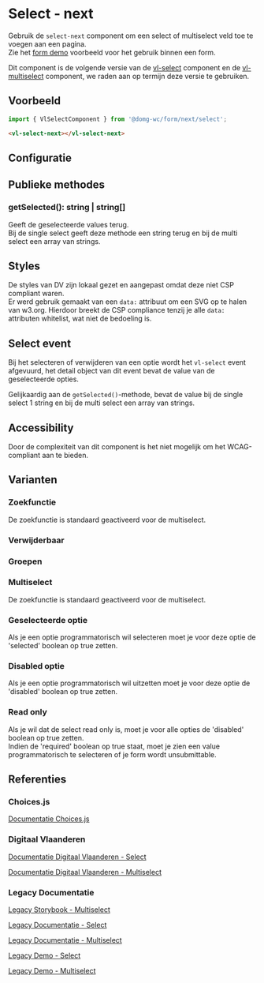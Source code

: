 
# Select - next

Gebruik de `select-next` component om een select of multiselect veld toe te voegen aan een pagina.<br/>
Zie het [form demo](/docs/applicatief-voorbeelden-form-demo--documentatie) voorbeeld voor het gebruik binnen een form.

Dit component is de volgende versie van de [vl-select](/docs/elements-select--documentatie) component en de [vl-multiselect](/docs/elements-multiselect--documentatie) component, we raden aan op termijn deze versie te gebruiken.

## Voorbeeld

```js
import { VlSelectComponent } from '@domg-wc/form/next/select';
```

```html
<vl-select-next></vl-select-next>
```

<Canvas of={VlSelectStories.SelectDefault} />

## Configuratie

<ArgTypes of={VlSelectStories.SelectDefault} />

## Publieke methodes

<FormControlPublicMethods />

### getSelected(): string | string[]

Geeft de geselecteerde values terug.<br/>
Bij de single select geeft deze methode een string terug en bij de multi select een array van strings.

## Styles

De styles van DV zijn lokaal gezet en aangepast omdat deze niet CSP compliant waren.<br/>
Er werd gebruik gemaakt van een `data:` attribuut om een SVG op te halen van w3.org.
Hierdoor breekt de CSP compliance tenzij je alle `data:` attributen whitelist, wat niet de bedoeling is.

## Select event

Bij het selecteren of verwijderen van een optie wordt het `vl-select` event afgevuurd, het detail object van dit event bevat de value van de geselecteerde opties.

Gelijkaardig aan de `getSelected()`-methode, bevat de value bij de single select 1 string en bij de multi select een array van strings.

## Accessibility

Door de complexiteit van dit component is het niet mogelijk om het WCAG-compliant aan te bieden.

## Varianten

### Zoekfunctie

De zoekfunctie is standaard geactiveerd voor de multiselect.

<Canvas of={VlSelectStories.SelectSearch} />

### Verwijderbaar

<Canvas of={VlSelectStories.SelectDeletable} />

### Groepen

<Canvas of={VlSelectStories.SelectGroups} />

### Multiselect

De zoekfunctie is standaard geactiveerd voor de multiselect.

<Canvas of={VlSelectStories.SelectMultiple} />

### Geselecteerde optie

Als je een optie programmatorisch wil selecteren moet je voor deze optie de 'selected' boolean op true zetten.

<Canvas of={VlSelectStories.SelectSelectedOption} />

### Disabled optie

Als je een optie programmatorisch wil uitzetten moet je voor deze optie de 'disabled' boolean op true zetten.

<Canvas of={VlSelectStories.SelectDisabledOption} />

### Read only

Als je wil dat de select read only is, moet je voor alle opties de 'disabled' boolean op true zetten.<br/>
Indien de 'required' boolean op true staat, moet je zien een value programmatorisch te selecteren of je form wordt unsubmittable.

<Canvas of={VlSelectStories.SelectReadOnly} />

## Referenties

### Choices.js

[Documentatie Choices.js](https://github.com/Choices-js/Choices)

### Digitaal Vlaanderen

[Documentatie Digitaal Vlaanderen - Select](https://overheid.vlaanderen.be/webuniversum/v3/documentation/forms/vl-ui-select)

[Documentatie Digitaal Vlaanderen - Multiselect](https://overheid.vlaanderen.be/webuniversum/v3/documentation/forms/vl-ui-multiselect)

### Legacy Documentatie

[Legacy Storybook - Multiselect](https://webcomponenten.omgeving.vlaanderen.be/storybook/?path=/docs/legacy-vl-multiselect--default)

[Legacy Documentatie - Select](https://webcomponenten.omgeving.vlaanderen.be/doc/VlSelect.html)

[Legacy Documentatie - Multiselect](https://webcomponenten.omgeving.vlaanderen.be/doc/VlMultiSelect.html)

[Legacy Demo - Select](https://webcomponenten.omgeving.vlaanderen.be/demo/vl-select.html)

[Legacy Demo - Multiselect](https://webcomponenten.omgeving.vlaanderen.be/demo/vl-multiselect.html)
